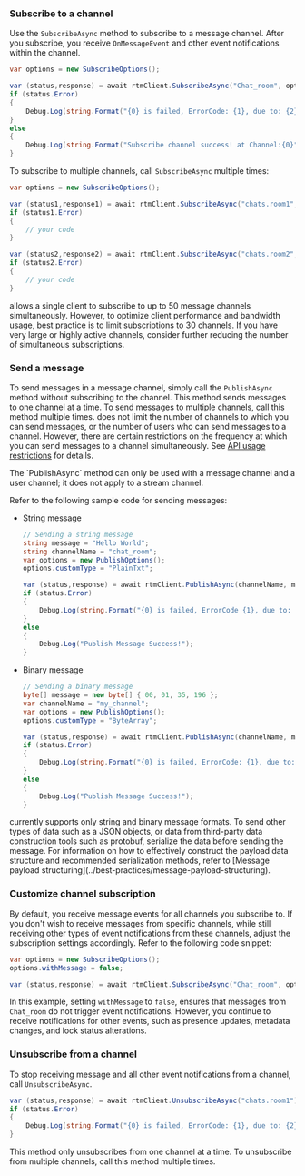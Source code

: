 <PlatformWrapper platform="unity">

### Subscribe to a channel

Use the `SubscribeAsync` method to subscribe to a message channel. After you subscribe, you receive `OnMessageEvent` and other event notifications within the channel.

```csharp
var options = new SubscribeOptions();

var (status,response) = await rtmClient.SubscribeAsync("Chat_room", options);
if (status.Error)
{
    Debug.Log(string.Format("{0} is failed, ErrorCode: {1}, due to: {2}", status.Operation, status.ErrorCode, status.Reason));
}
else
{
    Debug.Log(string.Format("Subscribe channel success! at Channel:{0}", response.ChannelName));
}
```

To subscribe to multiple channels, call `SubscribeAsync` multiple times:

```csharp
var options = new SubscribeOptions();

var (status1,response1) = await rtmClient.SubscribeAsync("chats.room1", options);
if (status1.Error)
{
    // your code
}

var (status2,response2) = await rtmClient.SubscribeAsync("chats.room2", options);
if (status2.Error)
{
    // your code
}
```

<Admonition type="info">
<Vg k="SIG" /> allows a single client to subscribe to up to 50 message channels simultaneously. However, to optimize client performance and bandwidth usage, best practice is to limit subscriptions to 30 channels. If you have very large or highly active channels, consider further reducing the number of simultaneous subscriptions.
</Admonition>

### Send a message

To send messages in a message channel, simply call the `PublishAsync` method without subscribing to the channel. This method sends messages to one channel at a time. To send messages to multiple channels, call this method multiple times. <Vg k="MESS_SDK" /> does not limit the number of channels to which you can send messages, or the number of users who can send messages to a channel. However, there are certain restrictions on the frequency at which you can send messages to a channel simultaneously. See [API usage restrictions](../reference/limitations) for details.

<Admonition type="info" title="Info">
The `PublishAsync` method can only be used with a message channel and a user channel; it does not apply to a stream channel.
</Admonition>

Refer to the following sample code for sending messages:

* String message

    ```csharp
    // Sending a string message
    string message = "Hello World";
    string channelName = "chat_room";
    var options = new PublishOptions();
    options.customType = "PlainTxt";

    var (status,response) = await rtmClient.PublishAsync(channelName, message, options);
    if (status.Error)
    {
        Debug.Log(string.Format("{0} is failed, ErrorCode {1}, due to: {2}", status.Operation, status.ErrorCode, status.Reason));
    }
    else
    {
        Debug.Log("Publish Message Success!");
    }
    ```

* Binary message

    ```csharp
    // Sending a binary message
    byte[] message = new byte[] { 00, 01, 35, 196 };
    var channelName = "my_channel";
    var options = new PublishOptions();
    options.customType = "ByteArray";

    var (status,response) = await rtmClient.PublishAsync(channelName, message, options);
    if (status.Error)
    {
        Debug.Log(string.Format("{0} is failed, ErrorCode: {1}, due to: {2}", status.Operation, status.ErrorCode, status.Reason));
    }
    else
    {
        Debug.Log("Publish Message Success!");
    }
    ```

<Admonition type="info">
<Vg k="SIG" /> currently supports only string and binary message formats. To send other types of data such as a JSON objects, or data from third-party data construction tools such as protobuf, serialize the data before sending the message. For information on how to effectively construct the payload data structure and recommended serialization methods, refer to [Message payload structuring](../best-practices/message-payload-structuring).
</Admonition>

### Customize channel subscription

By default, you receive message events for all channels you subscribe to. If you don't wish to receive messages from specific channels, while still receiving other types of event notifications from these channels, adjust the subscription settings accordingly. Refer to the following code snippet:

```csharp
var options = new SubscribeOptions();
options.withMessage = false;

var (status,response) = await rtmClient.SubscribeAsync("Chat_room", options);

```

In this example, setting `withMessage` to `false`, ensures that messages from `Chat_room` do not trigger event notifications. However, you continue to receive notifications for other events, such as presence updates, metadata changes, and lock status alterations.

### Unsubscribe from a channel

To stop receiving message and all other event notifications from a channel, call `UnsubscribeAsync`.

```csharp
var (status,response) = await rtmClient.UnsubscribeAsync("chats.room1");
if (status.Error)
{
    Debug.Log(string.Format("{0} is failed, ErrorCode: {1}, due to: {2}", status.Operation, status.ErrorCode, status.Reason));
}
```

This method only unsubscribes from one channel at a time. To unsubscribe from multiple channels, call this method multiple times.

</PlatformWrapper>
